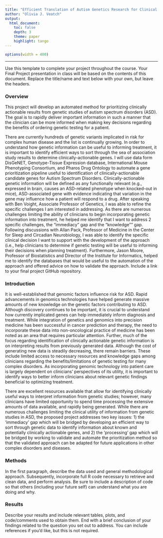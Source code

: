 ```yaml
---
title: "Efficient Translation of Autism Genetics Research for Clinical Decision Support""
author: "Olivia J. Veatch"
output: 
  html_document:
    toc: false 
    depth: 3 
    theme: paper 
    highlight: tango
---
```

```r
options(width = 400)
```  
***
Use this template to complete your project throughout the course. Your Final Project presentation in class will be based on the contents of this document. Replace the title/name and text below with your own, but leave the headers.

### Overview
This project will develop an automated method for prioritizing clinically actionable results from genetic studies of autism spectrum disorders (ASD). The goal is to rapidly deliver important information in such a manner that the clinician can be more informed when making key decisions regarding the benefits of ordering genetic testing for a patient. 

There are currently hundreds of genetic variants implicated in risk for complex human disease and the list is continually growing. In order to understand how genetic information can be useful to informing treatment, it is important to identify efficient ways to sort through the sea of association study results to determine clinically-actionable genes. I will use data form DisGeNET, Genotype-Tissue Expression database, International Mouse Phenotyping Consortium, and Pharos Drug Ontology to automate a gene prioritization pipeline useful to identification of clinically-actionable candidate genes for Autism Spectrum Disorders. Clinically-actionable genetic information will be defined as any functionally relevant (e.g., expressed in brain, causes an ASD-related phenotype when knocked-out in mice), ASD-associated gene with evidence indicating that variation in the gene may influence how a patient will respond to a drug. After speaking with Ben Voight, Associate Professor of Genetics, I was able to refine the specific challenges I am interested in addressing. As there are numerous challenges limiting the ability of clinicians to begin incorporating genetic information into treatment, he helped me identify that I want to address 2 specific challenges, the "immediacy" gap and the "knowledge"" gap. Following discussions with Allan Pack, Professor of Medicine in the Center for Sleep and Circadian Neurobiology, I was able to identify the specific clinical decision I want to support with the development of the approach (i.e., help clinicians to determine if genetic testing will be useful to informing their decisions when planning treatment). Furthermore, Jason Moore, Professor of Biostatistics and Director of the Institute for Informatics, helped me to identify the databases that would be useful to the automation of the approach and offered advice on how to validate the approach. Include a link to your final project GitHub repository.


### Introduction 
It is well-established that genomic factors influence risk for ASD. Rapid advancements in genomics technologies have helped generate massive amounts of new knowledge on the genetic factors contributing to ASD. Although discovery continues to be important, it is crucial to understand how currently implicated genes can help immediately inform diagnosis and treatment. While integration of genetics and genomics into precision medicine has been successful in cancer prediction and therapy, the need to incorporate these data into non-oncological practice of medicine has been noted as an area that requires particular attention. Further, much of the focus regarding identification of clinically actionable genetic information is on interpreting results from previously generated data. Although the cost of generating new data is steadily decreasing, there remain barriers. These include limited access to necessary resources and knowledge gaps among clinicians regarding the benefits/limitations of genetic testing for many complex disorders. As incorporating genomic technology into patient care is largely dependent on clinicians’ perspectives of its utility, it is important to identify ways to better inform clinicians about relevant genetic findings beneficial to optimizing treatment. 

There are excellent resources available that allow for identifying clinically useful ways to interpret information from genetic studies; however, many clinicians have limited opportunity to spend time processing the extensive amounts of data available, and rapidly being generated. While there are numerous challenges limiting the clinical utility of information from genetic studies in ASD, the proposed project addresses two key issues: 1) the 'immediacy' gap which will be bridged by developing an efficient way to sort through genetic data to identify information about known and potentially clinically actionable genes, and 2) the 'processing' gap which will be bridged by working to validate and automate the prioritization method so that the validated approach can be adapted for future applications in other complex disorders and diseases.


### Methods
In the first paragraph, describe the data used and general methodological approach. Subsequently, incorporate full R code necessary to retrieve and clean data, and perform analysis. Be sure to include a description of code so that others (including your future self) can understand what you are doing and why. 


### Results
Describe your results and include relevant tables, plots, and code/comments used to obtain them. End with a brief conclusion of your findings related to the question you set out to address. You can include references if you'd like, but this is not required.
